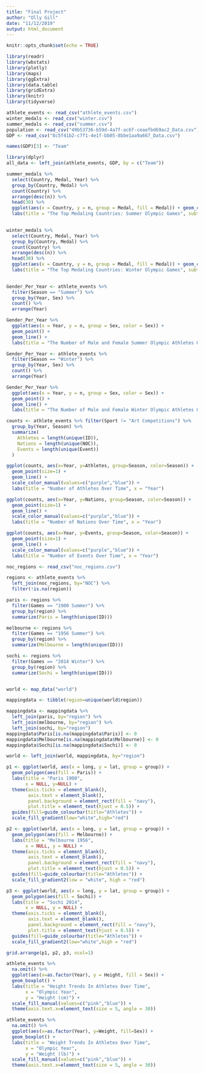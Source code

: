 ```yaml
---
title: "Final Project"
author: "Olly Gill"
date: "11/12/2019"
output: html_document
---
```


```r
knitr::opts_chunk$set(echo = TRUE)

library(readr)
library(wbstats)
library(plotly)
library(maps)
library(ggExtra)
library(data.table)
library(gridExtra)
library(knitr)
library(tidyverse)

athlete_events <- read_csv("athlete_events.csv")
winter_medals <- read_csv("winter.csv")
summer_medals <- read_csv("summer.csv")
population <- read_csv("49b53736-b59d-4a7f-ac6f-ceaefbd69ac2_Data.csv")
GDP <- read_csv("8c5f41b2-c7f1-4e1f-bb05-8bbe1aa9a667_Data.csv")

names(GDP)[3] <- "Team"
```

```r
library(dplyr)
all_data <- left_join(athlete_events, GDP, by = c("Team"))
```

```r
summer_medals %>%
  select(Country, Medal, Year) %>%
  group_by(Country, Medal) %>%
  count(Country) %>%
  arrange(desc(n)) %>%
  head(30) %>%
  ggplot(aes(x = Country, y = n, group = Medal, fill = Medal)) + geom_col() +
  labs(title = "The Top Medaling Countries: Summer Olympic Games", subtitle = "Which Countries Over Time Have Succeeded The Most?", x = "Country", y = "Number of Medals")
  
```

```r
winter_medals %>%
  select(Country, Medal, Year) %>%
  group_by(Country, Medal) %>%
  count(Country) %>%
  arrange(desc(n)) %>%
  head(30) %>%
  ggplot(aes(x = Country, y = n, group = Medal, fill = Medal)) + geom_col() +
  labs(title = "The Top Medaling Countries: Winter Olympic Games", subtitle = "Which Countries Over Time Have Succeeded The Most?", x = "Country", y = "Number of Medals")
  
```

```r
Gender_Per_Year <- athlete_events %>%
  filter(Season == "Summer") %>%
  group_by(Year, Sex) %>%
  count() %>%
  arrange(Year)

Gender_Per_Year %>%
  ggplot(aes(x = Year, y = n, group = Sex, color = Sex)) +
  geom_point() +
  geom_line() +
  labs(title = "The Number of Male and Female Summer Olympic Athletes Over Time", subtitle = "How has the number of male and female athletes changed over the years?", x = "Year", y = "Number of Athletes")
```

```r
Gender_Per_Year <- athlete_events %>%
  filter(Season == "Winter") %>%
  group_by(Year, Sex) %>%
  count() %>%
  arrange(Year)

Gender_Per_Year %>%
  ggplot(aes(x = Year, y = n, group = Sex, color = Sex)) +
  geom_point() +
  geom_line() +
  labs(title = "The Number of Male and Female Winter Olympic Athletes Over Time", subtitle = "How has the number of male and female athletes changed over the years?", x = "Year", y = "Number of Athletes")
```

```r
counts <- athlete_events %>% filter(Sport != "Art Competitions") %>%
  group_by(Year, Season) %>%
  summarize(
    Athletes = length(unique(ID)),
    Nations = length(unique(NOC)),
    Events = length(unique(Event))
  )

ggplot(counts, aes(x=Year, y=Athletes, group=Season, color=Season)) +
  geom_point(size=1) +
  geom_line() +
  scale_color_manual(values=c("purple","blue")) +
  labs(title = "Number of Athletes Over Time", x = "Year")

ggplot(counts, aes(x=Year, y=Nations, group=Season, color=Season)) +
  geom_point(size=1) +
  geom_line() +
  scale_color_manual(values=c("purple","blue")) +
  labs(title = "Number of Nations Over Time", x = "Year")

ggplot(counts, aes(x=Year, y=Events, group=Season, color=Season)) +
  geom_point(size=1) +
  geom_line() +
  scale_color_manual(values=c("purple","blue")) +
  labs(title = "Number of Events Over Time", x = "Year")

```

```r
noc_regions <- read_csv("noc_regions.csv")

regions <- athlete_events %>% 
  left_join(noc_regions, by="NOC") %>%
  filter(!is.na(region))

paris <- regions %>% 
  filter(Games == "1900 Summer") %>%
  group_by(region) %>%
  summarize(Paris = length(unique(ID)))

melbourne <- regions %>% 
  filter(Games == "1956 Summer") %>%
  group_by(region) %>%
  summarize(Melbourne = length(unique(ID)))

sochi <- regions %>% 
  filter(Games == "2014 Winter") %>%
  group_by(region) %>%
  summarize(Sochi = length(unique(ID)))


world <- map_data("world")

mappingdata <- tibble(region=unique(world$region))

mappingdata <- mappingdata %>% 
  left_join(paris, by="region") %>%
  left_join(melbourne, by="region") %>%
  left_join(sochi, by="region")
mappingdata$Paris[is.na(mappingdata$Paris)] <- 0
mappingdata$Melbourne[is.na(mappingdata$Melbourne)] <- 0
mappingdata$Sochi[is.na(mappingdata$Sochi)] <- 0

world <- left_join(world, mappingdata, by="region")

p1 <- ggplot(world, aes(x = long, y = lat, group = group)) +
  geom_polygon(aes(fill = Paris)) +
  labs(title = "Paris 1900",
       x = NULL, y=NULL) +
  theme(axis.ticks = element_blank(),
        axis.text = element_blank(),
        panel.background = element_rect(fill = "navy"),
        plot.title = element_text(hjust = 0.5)) +
  guides(fill=guide_colourbar(title="Athletes")) +
  scale_fill_gradient(low="white",high="red")

p2 <- ggplot(world, aes(x = long, y = lat, group = group)) +
  geom_polygon(aes(fill = Melbourne)) +
  labs(title = "Melbourne 1956",
       x = NULL, y = NULL) +
  theme(axis.ticks = element_blank(),
        axis.text = element_blank(),
        panel.background = element_rect(fill = "navy"),
        plot.title = element_text(hjust = 0.5)) +
  guides(fill=guide_colourbar(title="Athletes")) +
  scale_fill_gradient2(low = "white", high = "red")

p3 <- ggplot(world, aes(x = long, y = lat, group = group)) +
  geom_polygon(aes(fill = Sochi)) +
  labs(title = "Sochi 2014",
       x = NULL, y = NULL) +
  theme(axis.ticks = element_blank(),
        axis.text = element_blank(),
        panel.background = element_rect(fill = "navy"),
        plot.title = element_text(hjust = 0.5)) +
  guides(fill=guide_colourbar(title="Athletes")) +
  scale_fill_gradient2(low="white",high = "red")

grid.arrange(p1, p2, p3, ncol=1)
```

```r
athlete_events %>% 
  na.omit() %>%
  ggplot(aes(x=as.factor(Year), y = Height, fill = Sex)) +
  geom_boxplot() +
  labs(title = "Height Trends In Athletes Over Time", 
       x = "Olympic Year", 
       y = "Height (cm)") +
  scale_fill_manual(values=c("pink","blue")) +
  theme(axis.text.x=element_text(size = 5, angle = 30))
```

```r
athlete_events %>% 
  na.omit() %>%
  ggplot(aes(x=as.factor(Year), y=Weight, fill=Sex)) +
  geom_boxplot() +
  labs(title = "Weight Trends In Athletes Over Time", 
       x = "Olympic Year", 
       y = "Weight (lb)") +
  scale_fill_manual(values=c("pink","blue")) +
  theme(axis.text.x=element_text(size = 5, angle = 30))
```

